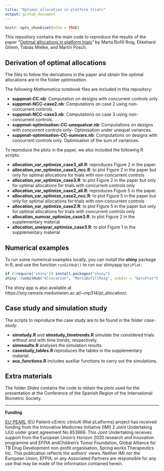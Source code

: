 ```yaml
---
title: "Optimal allocation in platform trials"
output: github_document
---
```


```r
knitr::opts_chunk$set(echo = TRUE)
```

This repository contains the main code to reproduce the results of the paper "[Optimal allocations in platform trials](https://arxiv.org/abs/2304.03035)" by Marta Bofill Roig, Ekkehard Glimm, Tobias Mielke, and Martin Posch.

## Derivation of optimal allocations

The files to follow the derivations in the paper and obtain the optimal allocations are in the folder *optimisation*. 

The following *Mathematica* notebook files are included in this repository:

- **suppmat-CC.nb**: Computation on designs with concurrent controls only.
- **suppmat-NCC-case2.nb**: Computations on case 2 using non-concurrent controls. 
- **suppmat-NCC-case3.nb**: Computations on case 3 using non-concurrent controls.
- **suppmat-optimisation-CC-unequalvar.nb**: Computations on designs with concurrent controls only- Optimisation under unequal variances. 
- **suppmat-optimisation-CC-sumvars.nb**: Computations on designs with concurrent controls only. Optimisation of the sum of variances.

<!-- - **case3_b_lagrange.nb**: Computations on case 3  with Lagrange Multipliers. Three-period trial design assuming fixed sample sizes in period 1 and 2 -->
<!-- - **case3_ncc.nb**: Computations on case 3 for a three-period trial using non-concurrent controls. -->
<!-- - **case2_ncc.nb**: Computations on case 2 using non-concurrent controls. Two-period trial design assuming fixed sample sizes in period 1 and 2. -->
<!-- - **case2_lagrange_ncc.nb**: Computations on case 2 using non-concurrent controls with Lagrange Multipliers. Two-period trial design assuming fixed sample sizes in period 1 and 2, assuming equal allocations in period 1 (that is, r01=r11). -->

To reproduce the plots in the paper, we also included the following R scripts:

- **allocation_var_optimize_case3_all.R**: reproduces Figure 2 in the paper.
- **allocation_var_optimize_case3_ncc.R**: to plot Figure 2 in the paper but only for optimal allocations for trials with non-concurrent controls
- **allocation_var_optimize_case3.R**: to plot Figure 2 in the paper but only for optimal allocations for trials with concurrent controls only 
- **allocation_var_optimize_case2_all.R**: reproduces Figure 5 in the paper.
- **allocation_var_optimize_case2_ncc.R**: to plot Figure 5 in the paper but only for optimal allocations for trials with non-concurrent controls
- **allocation_var_optimize_case2.R**: to plot Figure 5 in the paper but only for optimal allocations for trials with concurrent controls only 
- **allocation_sumvar_optimize_case3.R**: to plot Figure 2 in the supplementary material 
- **allocation_uneqvar_optimize_case3.R**: to plot Figure 1 in the supplementary material 

## Numerical examples 

To run some numerical examples locally, you can install the **shiny** package in R, and
use the function `runGitHub()` to run our shinyapp `OptiPlat`:

```R
if (!require('shiny')) install.packages("shiny")
shiny::runGitHub("Allocation", "MartaBofillRoig", subdir = "OptiPlat")
```

The shiny app is also available at https://sny.cemsiis.meduniwien.ac.at/~mp314/pt_allocation/.

## Case study and simulation study

The scripts to reproduce the case study are to be found in the folder _case-study_.

- **simstudy.R** and **simstudy_timetrends.R** simulate the considered trials without and with time trends, respectively.
- **simresults.R** analyses the simulation results.
- **casestudy_tables.R** reproduces the tables in the supplementary material. 
- **aux_functions.R** includes auxiliar functions to carry out the simulations.

## Extra materials

The folder *Slides* contains the code to obtain the plots used for the presentation at the Conference of the Spanish Region of the International Biometric Society.


------------------------------------------------------------------------

**Funding**

[EU-PEARL](https://eu-pearl.eu/) (EU Patient-cEntric clinicAl tRial pLatforms) project has received funding from the Innovative Medicines Initiative (IMI) 2 Joint Undertaking (JU) under grant agreement No 853966. This Joint Undertaking receives support from the European Union’s Horizon 2020 research and innovation programme and EFPIA andChildren’s Tumor Foundation, Global Alliance for TB Drug Development non-profit organisation, Spring works Therapeutics Inc. This publication reflects the authors’ views. Neither IMI nor the European Union, EFPIA, or any Associated Partners are responsible for any use that may be made of the information contained herein.

